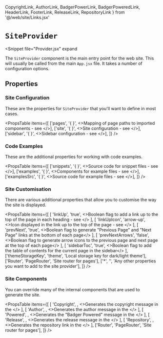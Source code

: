   CopyrightLink, AuthorLink, BadgerPowerLink, BadgerPoweredLink,
  HeaderLink, FooterLink, ReleaseLink, RepositoryLink
} from '@/web/site/Links.jsx'

# `SiteProvider`

<Snippet
  file="Provider.jsx"
  expand
>
  The `SiteProvider` component is the main entry point for the
  web site.  This will usually be called from the main `App.jsx`
  file.  It takes a number of configuration options.
</Snippet>

## Properties

### Site Configuration

These are the properties for `SiteProvider` that you'll want to define in
most cases.

<PropsTable
  items={[
    ['pages',       '{ }', <>Mapping of page paths to imported components - see <Link to="/configuration/pages" code="pages"/></>],
    ['site',        '{ }', <>Site configuration - see <Link to="/configuration/site" code="site"/></>],
    ['sidebar',     '{ }', <>Sidebar configuration - see <Link to="/configuration/sidebar" code="sidebar"/></>],
  ]}
/>

### Code Examples

These are the additional properties for working with code examples.

<PropsTable
  items={[
    ['snippets',    '{ }', <>Source code for snippet files - see <Link to="/code/snippet" code="Snippet"/></>],
    ['examples',    '{ }', <>Components for example files - see <Link to="/code/example" code="Example"/></>],
    ['examplesSrc', '{ }', <>Source code for example files - see <Link to="/code/example" code="Example"/></>],
  ]}
/>

### Site Customisation

There are various additional properties that allow you to customise the way
the site is displayed.

<PropsTable
  items={[
    [
      'linkUp',
      'true',
      <>Boolean flag to add a link up to the top of the page in each heading - see <Link to="/page/heading" code="Heading"/></>
    ],
    [
      'linkUpIcon',
      'arrow-up',
      <>Icon displayed in the link up to the top of the page - see <Link to="/page/heading" code="Heading"/></>
    ],
    [
      'prevNext',
      'true',
      <>Boolean flag to generate "Previous Page" and "Next Page" links at the bottom of each page</>
    ],
    [
      'prevNextArrows',
      'false',
      <>Boolean flag to generate arrow icons to the previous page and next page at the top of each page</>
    ],
    [
      'sidebarToc',
      'true',
      <>Boolean flag to add the table of contents for the current page in the sidebar</>
    ],
    ['themeStorageKey', 'theme', 'Local storage key for dark/light theme'],
    ['Router', 'PageRouter', 'Site router for pages'],
    ['*', '', 'Any other properties you want to add to the site provider'],
  ]}
/>

### Site Components

You can override many of the internal components that are used to generate
the site.

<PropsTable
  items={[
    [
      'Copyright',
      <CopyrightLink/>,
      <>Generates the copyright message in the <FooterLink/></>
    ],
    [
      'Author',
      <AuthorLink/>,
      <>Generates the author message in the <FooterLink/></>
    ],
    [
      'Powered',
      <BadgerPoweredLink/>,
      <>Generates the "Badger Powered" message in the <FooterLink/></>
    ],
    [
      'Release',
      <ReleaseLink/>,
      <>Generates the release message in the <FooterLink/></>
    ],
    [
      'Repository',
      <RepositoryLink/>,
      <>Generates the repository link in the <HeaderLink/></>
    ],
    ['Router', 'PageRouter', 'Site router for pages'],
  ]}
/>
